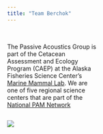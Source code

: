 ```yaml
---
title: "Team Berchok"
---
```


::: {.column width="42%"}
|       |
|:-----:|
<p></p>
The Passive Acoustics Group is part of the Cetacean Assessment and Ecology Program (CAEP) at the Alaska Fisheries Science Center's [Marine Mammal Lab](https://www.fisheries.noaa.gov/about/marine-mammal-laboratory). We are one of five regional science centers that are part of the [National PAM Network](https://nmfs-ost.github.io/PAM_National_Network/)
:::

::: {.column width="48%"}
![](content/images/AFSCimages/AlaskaIcon.png){fig-alt="" fig-align="center"}
::::

